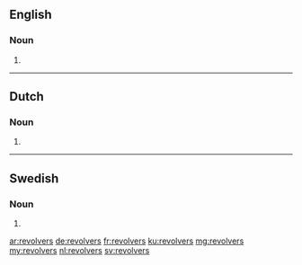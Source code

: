 ==English==

===Noun===
{{head|en|plural}}

# {{plural of|revolver|lang=en|nocat=1}}

----

==Dutch==

===Noun===
{{head|nl}}

# {{nl-noun form of|pl|revolver}}

----

==Swedish==

===Noun===
{{head|sv|noun form}}

# {{sv-noun-form-indef-gen|revolver}}

[[ar:revolvers]]
[[de:revolvers]]
[[fr:revolvers]]
[[ku:revolvers]]
[[mg:revolvers]]
[[my:revolvers]]
[[nl:revolvers]]
[[sv:revolvers]]